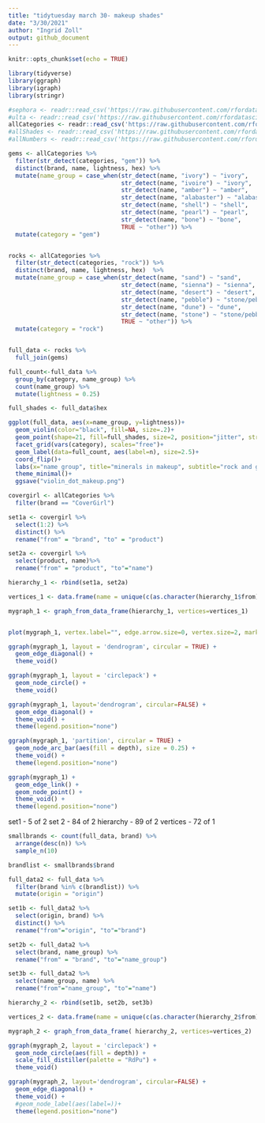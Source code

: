 ```yaml
---
title: "tidytuesday march 30- makeup shades"
date: "3/30/2021"
author: "Ingrid Zoll"
output: github_document
---
```


```r
knitr::opts_chunk$set(echo = TRUE)
```

```r
library(tidyverse)
library(ggraph)
library(igraph)
library(stringr)
```

```r
#sephora <- readr::read_csv('https://raw.githubusercontent.com/rfordatascience/tidytuesday/master/data/2021/2021-03-30/sephora.csv')
#ulta <- readr::read_csv('https://raw.githubusercontent.com/rfordatascience/tidytuesday/master/data/2021/2021-03-30/ulta.csv')
allCategories <- readr::read_csv('https://raw.githubusercontent.com/rfordatascience/tidytuesday/master/data/2021/2021-03-30/allCategories.csv')
#allShades <- readr::read_csv('https://raw.githubusercontent.com/rfordatascience/tidytuesday/master/data/2021/2021-03-30/allShades.csv')
#allNumbers <- readr::read_csv('https://raw.githubusercontent.com/rfordatascience/tidytuesday/master/data/2021/2021-03-30/allNumbers.csv')
```

```r
gems <- allCategories %>%
  filter(str_detect(categories, "gem")) %>%
  distinct(brand, name, lightness, hex) %>%
  mutate(name_group = case_when(str_detect(name, "ivory") ~ "ivory",
                                str_detect(name, "ivoire") ~ "ivory",
                                str_detect(name, "amber") ~ "amber",
                                str_detect(name, "alabaster") ~ "alabaster",
                                str_detect(name, "shell") ~ "shell",
                                str_detect(name, "pearl") ~ "pearl",
                                str_detect(name, "bone") ~ "bone", 
                                TRUE ~ "other")) %>%
  mutate(category = "gem")


rocks <- allCategories %>%
  filter(str_detect(categories, "rock")) %>%
  distinct(brand, name, lightness, hex)  %>%
  mutate(name_group = case_when(str_detect(name, "sand") ~ "sand",
                                str_detect(name, "sienna") ~ "sienna",
                                str_detect(name, "desert") ~ "desert",
                                str_detect(name, "pebble") ~ "stone/pebble",
                                str_detect(name, "dune") ~ "dune",
                                str_detect(name, "stone") ~ "stone/pebble",
                                TRUE ~ "other")) %>%
  mutate(category = "rock")


full_data <- rocks %>%
  full_join(gems)

full_count<-full_data %>%
  group_by(category, name_group) %>%
  count(name_group) %>%
  mutate(lightness = 0.25)
```



```r
full_shades <- full_data$hex

ggplot(full_data, aes(x=name_group, y=lightness))+
  geom_violin(color="black", fill=NA, size=.2)+
  geom_point(shape=21, fill=full_shades, size=2, position="jitter", stroke=.3, alpha=.9)+
  facet_grid(vars(category), scales="free")+
  geom_label(data=full_count, aes(label=n), size=2.5)+
  coord_flip()+
  labs(x="name group", title="minerals in makeup", subtitle="rock and gem categorized makeup names and their shades")+
  theme_minimal()+
  ggsave("violin_dot_makeup.png")
```

```r
covergirl <- allCategories %>%
  filter(brand == "CoverGirl")

set1a <- covergirl %>%
  select(1:2) %>%
  distinct() %>%
  rename("from" = "brand", "to" = "product")

set2a <- covergirl %>%
  select(product, name)%>%
  rename("from" = "product", "to"="name")

hierarchy_1 <- rbind(set1a, set2a)

vertices_1 <- data.frame(name = unique(c(as.character(hierarchy_1$from), as.character(hierarchy_1$to))) ) 

mygraph_1 <- graph_from_data_frame(hierarchy_1, vertices=vertices_1)


plot(mygraph_1, vertex.label="", edge.arrow.size=0, vertex.size=2, mark.col="blue")

ggraph(mygraph_1, layout = 'dendrogram', circular = TRUE) + 
  geom_edge_diagonal() +
  theme_void()

ggraph(mygraph_1, layout = 'circlepack') + 
  geom_node_circle() +
  theme_void()

ggraph(mygraph_1, layout='dendrogram', circular=FALSE) + 
  geom_edge_diagonal() +
  theme_void() +
  theme(legend.position="none")

ggraph(mygraph_1, 'partition', circular = TRUE) + 
  geom_node_arc_bar(aes(fill = depth), size = 0.25) +
  theme_void() +
  theme(legend.position="none")

ggraph(mygraph_1) + 
  geom_edge_link() + 
  geom_node_point() +
  theme_void() +
  theme(legend.position="none")

```

set1 - 5 of 2
set 2 - 84 of 2
hierarchy - 89 of 2
vertices - 72 of 1



```r
smallbrands <- count(full_data, brand) %>%
  arrange(desc(n)) %>%
  sample_n(10)

brandlist <- smallbrands$brand

full_data2 <- full_data %>%
  filter(brand %in% c(brandlist)) %>%
  mutate(origin = "origin")

set1b <- full_data2 %>%
  select(origin, brand) %>%
  distinct() %>%
  rename("from"="origin", "to"="brand")

set2b <- full_data2 %>%
  select(brand, name_group) %>%
  rename("from" = "brand", "to"="name_group")

set3b <- full_data2 %>%
  select(name_group, name) %>%
  rename("from"="name_group", "to"="name")

hierarchy_2 <- rbind(set1b, set2b, set3b)

vertices_2 <- data.frame(name = unique(c(as.character(hierarchy_2$from), as.character(hierarchy_2$to))) ) 

mygraph_2 <- graph_from_data_frame( hierarchy_2, vertices=vertices_2)

```


```r

ggraph(mygraph_2, layout = 'circlepack') + 
  geom_node_circle(aes(fill = depth)) +
  scale_fill_distiller(palette = "RdPu") +
  theme_void()

ggraph(mygraph_2, layout='dendrogram', circular=FALSE) + 
  geom_edge_diagonal() +
  theme_void() +
  #geom_node_label(aes(label=))+
  theme(legend.position="none")
  
```

